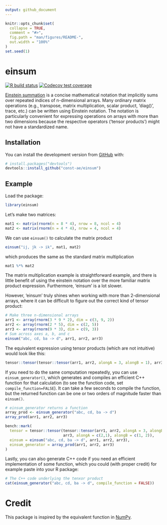 ```yaml
---
output: github_document
---
```


<!-- README.md is generated from README.Rmd. Please edit that file -->

```r
knitr::opts_chunk$set(
  collapse = TRUE,
  comment = "#>",
  fig.path = "man/figures/README-",
  out.width = "100%"
)
set.seed(1)
```

# einsum

<!-- badges: start -->
[![R build status](https://github.com/const-ae/einsum/workflows/R-CMD-check/badge.svg)](https://github.com/const-ae/einsum/actions)
[![Codecov test coverage](https://codecov.io/gh/const-ae/einsum/branch/master/graph/badge.svg)](https://codecov.io/gh/const-ae/einsum?branch=master)
<!-- badges: end -->

[Einstein summation](https://en.wikipedia.org/wiki/Einstein_notation) is a concise mathematical notation that 
implicitly sums over repeated indices of n-dimensional arrays. Many ordinary
matrix operations (e.g., transpose, matrix multiplication, scalar product, 'diag()', trace, etc.)
can be written using Einstein notation. The notation is particularly convenient for 
expressing operations on arrays with more than two dimensions because the 
respective operators ('tensor products') might not have a standardized name.

## Installation

You can install the development version from [GitHub](https://github.com/einsum) with:

``` r
# install.packages("devtools")
devtools::install_github("const-ae/einsum")
```


## Example

Load the package:

```r
library(einsum)
```


Let's make two matrices:

```r
mat1 <- matrix(rnorm(n = 8 * 4), nrow = 8, ncol = 4)
mat2 <- matrix(rnorm(n = 4 * 4), nrow = 4, ncol = 4)
```

We can use `einsum()` to calculate the matrix product
```r
einsum("ij, jk -> ik", mat1, mat2)
```
which produces the same as the standard matrix multiplication
```r
mat1 %*% mat2
```
The matrix multiplication example is straightforward example, and there is little benefit of using the einstein notation over the more familiar matrix product expression. Furthermore, 'einsum' is a lot slower. 

However, 'einsum' truly shines when working with more than 2-dimensional arrays, where it can be difficult to figure out the correct kind of tensor product:
```r
# Make three n-dimensional arrays
arr1 <- array(rnorm(3 * 9 * 2), dim = c(3, 9, 2))
arr2 <- array(rnorm(2 * 5), dim = c(2, 5))
arr3 <- array(rnorm(9 * 3), dim = c(9, 3))
# Sum across axes a, b, and c
einsum("abc, cd, ba -> d", arr1, arr2, arr3)
```
The equivalent expression using tensor products (which are not intuitive) would look like this:
```r
tensor::tensor(tensor::tensor(arr1, arr2, alongA = 3, alongB = 1), arr3, alongA = c(2,1), alongB = c(1, 2))
```


If you need to do the same computation repeatedly, you can use `einsum_generator()`, which generates and compiles an efficient C++ function for that calculation (to see the function code, set `compile_function=FALSE`). It can take a few seconds to compile the function, but the returned function can be one or two orders of magnitude faster than `einsum()`.

```r
# einsum_generator returns a function
array_prod <- einsum_generator("abc, cd, ba -> d")
array_prod(arr1, arr2, arr3)
```


```r
bench::mark(
  tensor = tensor::tensor(tensor::tensor(arr1, arr2, alongA = 3, alongB = 1), 
                          arr3, alongA = c(2,1), alongB = c(1, 2)),
  einsum = einsum("abc, cd, ba -> d", arr1, arr2, arr3),
  einsum_generator = array_prod(arr1, arr2, arr3)
)
```

Lastly, you can also generate C++ code if you need an efficient implementation of some function, which you could (with proper credit) for example paste into your R package:
```r
# The C++ code underlying the tenxor product
cat(einsum_generator("abc, cd, ba -> d", compile_function = FALSE))
```



# Credit

This package is inspired by the equivalent function in [NumPy](https://numpy.org/doc/stable/reference/generated/numpy.einsum.html).

